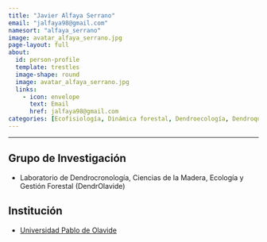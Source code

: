 ```yaml
---
title: "Javier Alfaya Serrano"
email: "jalfaya98@gmail.com"  
namesort: "alfaya_serrano"
image: avatar_alfaya_serrano.jpg
page-layout: full
about: 
  id: person-profile
  template: trestles
  image-shape: round
  image: avatar_alfaya_serrano.jpg
  links:
    - icon: envelope
      text: Email
      href: jalfaya98@gmail.com
categories: [Ecofisiología, Dinámica forestal, Dendroecología, Dendroquímica, Modelización]
---
```

 
<hr>

:::{#person-profile}

## Grupo de Investigación
- Laboratorio de Dendrocronología, Ciencias de la Madera, Ecología y Gestión Forestal (DendrOlavide)

## Institución
- [Universidad Pablo de Olavide](https://www.upo.es/)

:::
